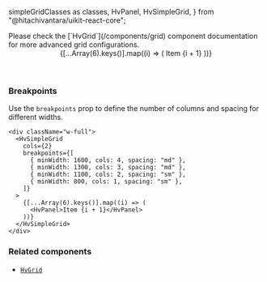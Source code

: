   simpleGridClasses as classes,
  HvPanel,
  HvSimpleGrid,
} from "@hitachivantara/uikit-react-core";


<Callout type="info">
  Please check the [`HvGrid`](/components/grid) component documentation for more
  advanced grid configurations.
</Callout>

<Header
  params={{ name: "SimpleGrid", classes }}
  Component={HvSimpleGrid}
  componentName="HvSimpleGrid"
  controls={{
    cols: {
      defaultValue: 2,
    },
    spacing: {
      defaultValue: "sm",
    },
  }}
>
  {[...Array(6).keys()].map((i) => (
    <HvPanel>Item {i + 1}</HvPanel>
  ))}
</Header>

### Breakpoints

Use the `breakpoints` prop to define the number of columns and spacing for different widths.

```tsx live
<div className="w-full">
  <HvSimpleGrid
    cols={2}
    breakpoints={[
      { minWidth: 1600, cols: 4, spacing: "md" },
      { minWidth: 1300, cols: 3, spacing: "md" },
      { minWidth: 1100, cols: 2, spacing: "sm" },
      { minWidth: 800, cols: 1, spacing: "sm" },
    ]}
  >
    {[...Array(6).keys()].map((i) => (
      <HvPanel>Item {i + 1}</HvPanel>
    ))}
  </HvSimpleGrid>
</div>
```

### Related components

- [`HvGrid`](/components/grid)
